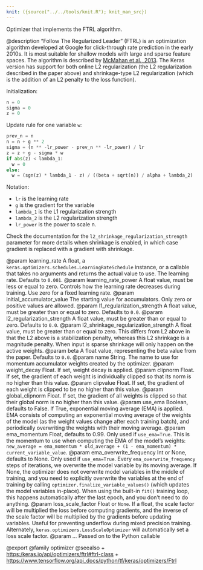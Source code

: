 ```yaml
---
knit: ({source("../../tools/knit.R"); knit_man_src})
---
```

Optimizer that implements the FTRL algorithm.

@description
"Follow The Regularized Leader" (FTRL) is an optimization algorithm
developed at Google for click-through rate prediction in the early 2010s. It
is most suitable for shallow models with large and sparse feature spaces.
The algorithm is described by
[McMahan et al., 2013](https://research.google.com/pubs/archive/41159.pdf).
The Keras version has support for both online L2 regularization
(the L2 regularization described in the paper
above) and shrinkage-type L2 regularization
(which is the addition of an L2 penalty to the loss function).

Initialization:

```python
n = 0
sigma = 0
z = 0
```

Update rule for one variable `w`:

```python
prev_n = n
n = n + g ** 2
sigma = (n ** -lr_power - prev_n ** -lr_power) / lr
z = z + g - sigma * w
if abs(z) < lambda_1:
  w = 0
else:
  w = (sgn(z) * lambda_1 - z) / ((beta + sqrt(n)) / alpha + lambda_2)
```

Notation:

- `lr` is the learning rate
- `g` is the gradient for the variable
- `lambda_1` is the L1 regularization strength
- `lambda_2` is the L2 regularization strength
- `lr_power` is the power to scale n.

Check the documentation for the `l2_shrinkage_regularization_strength`
parameter for more details when shrinkage is enabled, in which case gradient
is replaced with a gradient with shrinkage.

@param learning_rate A float, a
    `keras.optimizers.schedules.LearningRateSchedule` instance, or
    a callable that takes no arguments and returns the actual value to
    use. The learning rate. Defaults to `0.001`.
@param learning_rate_power A float value, must be less or equal to zero.
    Controls how the learning rate decreases during training. Use zero
    for a fixed learning rate.
@param initial_accumulator_value The starting value for accumulators. Only
    zero or positive values are allowed.
@param l1_regularization_strength A float value, must be greater than or equal
    to zero. Defaults to `0.0`.
@param l2_regularization_strength A float value, must be greater than or equal
    to zero. Defaults to `0.0`.
@param l2_shrinkage_regularization_strength A float value, must be greater
    than or equal to zero. This differs from L2 above in that the L2
    above is a stabilization penalty, whereas this L2 shrinkage is a
    magnitude penalty. When input is sparse shrinkage will only happen
    on the active weights.
@param beta A float value, representing the beta value from the paper.
    Defaults to `0.0`.
@param name String. The name to use
  for momentum accumulator weights created by
  the optimizer.
@param weight_decay Float. If set, weight decay is applied.
@param clipnorm Float. If set, the gradient of each weight is individually
  clipped so that its norm is no higher than this value.
@param clipvalue Float. If set, the gradient of each weight is clipped to be
  no higher than this value.
@param global_clipnorm Float. If set, the gradient of all weights is clipped
  so that their global norm is no higher than this value.
@param use_ema Boolean, defaults to False. If True, exponential moving average
  (EMA) is applied. EMA consists of computing an exponential moving
  average of the weights of the model (as the weight values change after
  each training batch), and periodically overwriting the weights with
  their moving average.
@param ema_momentum Float, defaults to 0.99. Only used if `use_ema=True`.
  This is the momentum to use when computing
  the EMA of the model's weights:
  `new_average = ema_momentum * old_average + (1 - ema_momentum) *
  current_variable_value`.
@param ema_overwrite_frequency Int or None, defaults to None. Only used if
  `use_ema=True`. Every `ema_overwrite_frequency` steps of iterations,
  we overwrite the model variable by its moving average.
  If None, the optimizer
  does not overwrite model variables in the middle of training, and you
  need to explicitly overwrite the variables at the end of training
  by calling `optimizer.finalize_variable_values()`
  (which updates the model
  variables in-place). When using the built-in `fit()` training loop,
  this happens automatically after the last epoch,
  and you don't need to do anything.
@param loss_scale_factor Float or `None`. If a float, the scale factor will
  be multiplied the loss before computing gradients, and the inverse of
  the scale factor will be multiplied by the gradients before updating
  variables. Useful for preventing underflow during mixed precision
  training. Alternately, `keras.optimizers.LossScaleOptimizer` will
  automatically set a loss scale factor.
@param ... Passed on to the Python callable

@export
@family optimizer
@seealso
+ <https:/keras.io/api/optimizers/ftrl#ftrl-class>
+ <https://www.tensorflow.org/api_docs/python/tf/keras/optimizers/Ftrl>
